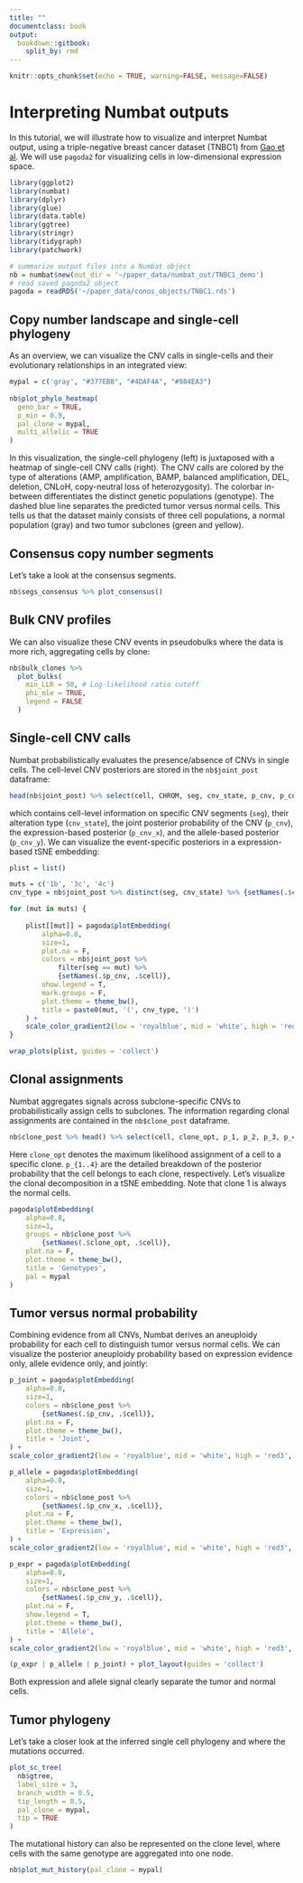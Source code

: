 ```yaml
---
title: ""
documentclass: book
output:
  bookdown::gitbook:
    split_by: rmd
---
```


```r
knitr::opts_chunk$set(echo = TRUE, warning=FALSE, message=FALSE)
```

# Interpreting Numbat outputs
In this tutorial, we will illustrate how to visualize and interpret Numbat output, using a triple-negative breast cancer dataset (TNBC1) from [Gao et al](https://www.nature.com/articles/s41587-020-00795-2). We will use `pagoda2` for visualizing cells in low-dimensional expression space.

```r
library(ggplot2)
library(numbat)
library(dplyr)
library(glue)
library(data.table)
library(ggtree)
library(stringr)
library(tidygraph)
library(patchwork)
```

```r
# summarize output files into a Numbat object
nb = numbat$new(out_dir = '~/paper_data/numbat_out/TNBC1_demo')
# read saved pagoda2 object
pagoda = readRDS('~/paper_data/conos_objects/TNBC1.rds')
```

## Copy number landscape and single-cell phylogeny
As an overview, we can visualize the CNV calls in single-cells and their evolutionary relationships in an integrated view:
```r
mypal = c('gray', "#377EB8", "#4DAF4A", "#984EA3")
  
nb$plot_phylo_heatmap(
  geno_bar = TRUE, 
  p_min = 0.9,
  pal_clone = mypal,
  multi_allelic = TRUE
)
```
In this visualization, the single-cell phylogeny (left) is juxtaposed with a heatmap of single-cell CNV calls (right). The CNV calls are colored by the type of alterations (AMP, amplification, BAMP, balanced amplification, DEL, deletion, CNLoH, copy-neutral loss of heterozygosity). The colorbar in-between differentiates the distinct genetic populations (genotype). The dashed blue line separates the predicted tumor versus normal cells. This tells us that the dataset mainly consists of three cell populations, a normal population (gray) and two tumor subclones (green and yellow). 

## Consensus copy number segments
Let's take a look at the consensus segments.
```r
nb$segs_consensus %>% plot_consensus()
```

## Bulk CNV profiles
We can also visualize these CNV events in pseudobulks where the data is more rich, aggregating cells by clone:
```r

nb$bulk_clones %>% 
  plot_bulks(
    min_LLR = 50, # Log-likelihood ratio cutoff
    phi_mle = TRUE,
    legend = FALSE
  )
```

## Single-cell CNV calls
Numbat probabilistically evaluates the presence/absence of CNVs in single cells. The cell-level CNV posteriors are stored in the `nb$joint_post` dataframe:
```r
head(nb$joint_post) %>% select(cell, CHROM, seg, cnv_state, p_cnv, p_cnv_x, p_cnv_y)
```
which contains cell-level information on specific CNV segments (`seg`), their alteration type (`cnv_state`), the joint posterior probability of the CNV (`p_cnv`), the expression-based posterior (`p_cnv_x`), and the allele-based posterior (`p_cnv_y`). We can visualize the event-specific posteriors in a expression-based tSNE embedding:
```r

plist = list()

muts = c('1b', '3c', '4c')
cnv_type = nb$joint_post %>% distinct(seg, cnv_state) %>% {setNames(.$cnv_state, .$seg)}

for (mut in muts) {
    
    plist[[mut]] = pagoda$plotEmbedding(
        alpha=0.8,
        size=1, 
        plot.na = F, 
        colors = nb$joint_post %>%
            filter(seg == mut) %>%
            {setNames(.$p_cnv, .$cell)},
        show.legend = T,
        mark.groups = F,
        plot.theme = theme_bw(),
        title = paste0(mut, '(', cnv_type, ')')
    ) +
    scale_color_gradient2(low = 'royalblue', mid = 'white', high = 'red3', midpoint = 0.5, limits = c(0,1), name = 'Posterior')
}

wrap_plots(plist, guides = 'collect')
```

## Clonal assignments
Numbat aggregates signals across subclone-specific CNVs to probabilistically assign cells to subclones. The information regarding clonal assignments are contained in the `nb$clone_post` dataframe.
```r
nb$clone_post %>% head() %>% select(cell, clone_opt, p_1, p_2, p_3, p_4)
```
Here `clone_opt` denotes the maximum likelihood assignment of a cell to a specific clone. `p_{1..4}` are the detailed breakdown of the posterior probability that the cell belongs to each clone, respectively. Let's visualize the clonal decomposition in a tSNE embedding. Note that clone 1 is always the normal cells.
```r
pagoda$plotEmbedding(
    alpha=0.8,
    size=1, 
    groups = nb$clone_post %>%
        {setNames(.$clone_opt, .$cell)},
    plot.na = F,
    plot.theme = theme_bw(),
    title = 'Genotypes',
    pal = mypal
)
```

## Tumor versus normal probability
Combining evidence from all CNVs, Numbat derives an aneuploidy probability for each cell to distinguish tumor versus normal cells. We can visualize the posterior aneuploidy probability based on expression evidence only, allele evidence only, and jointly:
```r

p_joint = pagoda$plotEmbedding(
    alpha=0.8,
    size=1, 
    colors = nb$clone_post %>%
        {setNames(.$p_cnv, .$cell)},
    plot.na = F,
    plot.theme = theme_bw(),
    title = 'Joint',
) +
scale_color_gradient2(low = 'royalblue', mid = 'white', high = 'red3', midpoint = 0.5, name = 'Posterior')

p_allele = pagoda$plotEmbedding(
    alpha=0.8,
    size=1, 
    colors = nb$clone_post %>%
        {setNames(.$p_cnv_x, .$cell)},
    plot.na = F,
    plot.theme = theme_bw(),
    title = 'Expression',
) +
scale_color_gradient2(low = 'royalblue', mid = 'white', high = 'red3', midpoint = 0.5, name = 'Posterior')

p_expr = pagoda$plotEmbedding(
    alpha=0.8,
    size=1, 
    colors = nb$clone_post %>%
        {setNames(.$p_cnv_y, .$cell)},
    plot.na = F,
    show.legend = T,
    plot.theme = theme_bw(),
    title = 'Allele',
) +
scale_color_gradient2(low = 'royalblue', mid = 'white', high = 'red3', midpoint = 0.5, name = 'Posterior')

(p_expr | p_allele | p_joint) + plot_layout(guides = 'collect')

```
Both expression and allele signal clearly separate the tumor and normal cells.

## Tumor phylogeny
Let's take a closer look at the inferred single cell phylogeny and where the mutations occurred.
```r
plot_sc_tree(
  nb$gtree, 
  label_size = 3, 
  branch_width = 0.5, 
  tip_length = 0.5,
  pal_clone = mypal, 
  tip = TRUE
)
```
The mutational history can also be represented on the clone level, where cells with the same genotype are aggregated into one node.
```r
nb$plot_mut_history(pal_clone = mypal)
```



